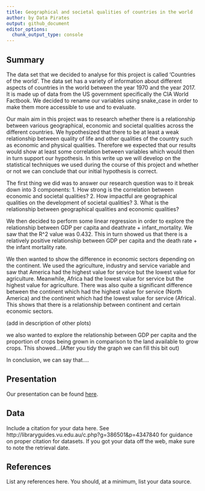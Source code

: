 ```yaml
---
title: Geographical and societal qualities of countries in the world
author: by Data Pirates
output: github_document
editor_options: 
  chunk_output_type: console
---
```


## Summary

The data set that we decided to analyse for this project is called ‘Countries of the  world’. The data set has a variety of information about different aspects of countries in the world between the year 1970 and the year 2017. It is made up of data from the US government specifically the CIA World Factbook. We decided to rename our variables using snake_case in order to make them more accessible to use and to evaluate.

Our main aim in this project was to research whether there is a relationship between various geographical, economic and societal qualities across the different countries. We hypothesized that there to be at least a weak relationship between quality of life and other qualities of the country such as economic and physical qualities. Therefore we expected that our results would show at least some correlation between variables which would then in turn support our hypothesis. In this write up we will develop on the statistical techniques we used during the course of this project and whether or not we can conclude that our initial hypothesis is correct.  

The first thing we did was to answer our research question was to it break down into 3 components:
1. How strong is the correlation between economic and societal qualities?
2. How impactful are geographical qualities on the development of societal qualities?
3. What is the relationship between geographical qualities and economic qualities?

We then decided to perform some linear regression in order to explore the relationship between GDP per capita and deathrate + infant_mortality. We saw that the R^2 value was 0.432. This in turn showed us that there is a relatively positive relationship between GDP per capita and the death rate + the infant mortality rate.   

We then wanted to show the difference in economic sectors depending on the continent. We used the agriculture, industry and service variable and saw that America had the highest value for service but the lowest value for agriculture. Meanwhile, Africa had the lowest value for service but the highest value for agriculture. There was also quite a significant difference between the continent which had the highest value for service (North America) and the continent which had the lowest value for service (Africa). This shows that there is a relationship between continent and certain economic sectors. 

(add in description of other plots)

we also wanted to explore the relationship between GDP per capita and the proportion of crops being grown in comparison to the land available to grow crops. This showed...(After you tidy the graph we can fill this bit out)

In conclusion, we can say that....



















## Presentation

Our presentation can be found [here](presentation/presentation.html).

## Data 

Include a citation for your data here. 
See http://libraryguides.vu.edu.au/c.php?g=386501&p=4347840 for guidance on proper citation for datasets. 
If you got your data off the web, make sure to note the retrieval date.

## References

List any references here. You should, at a minimum, list your data source.

